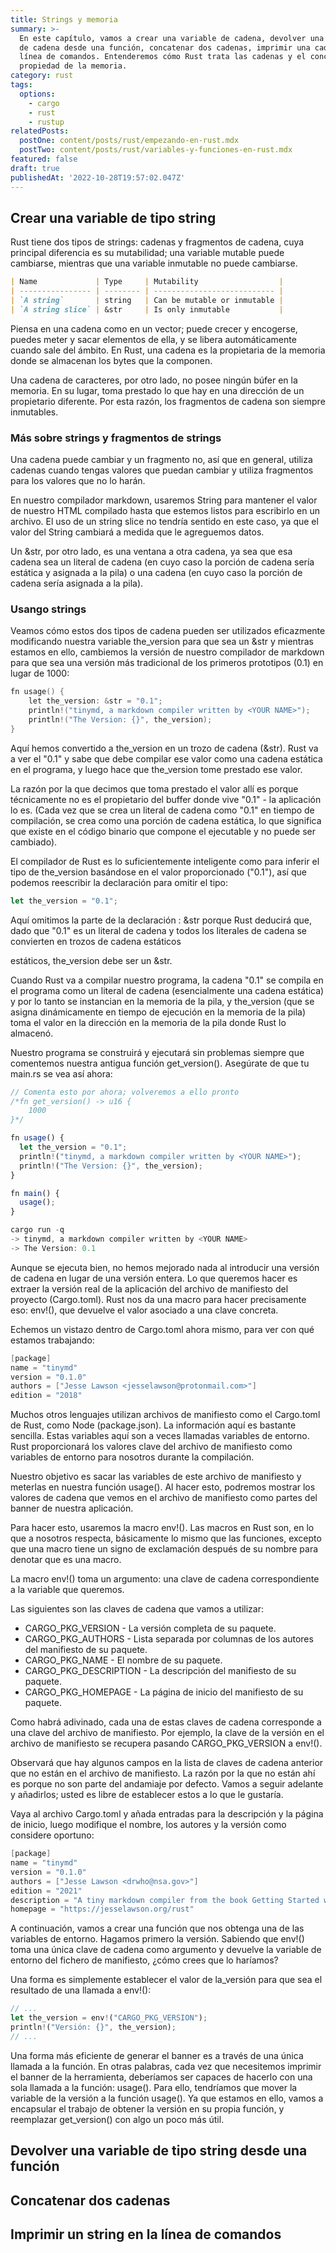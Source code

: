 ```yaml
---
title: Strings y memoria
summary: >-
  En este capítulo, vamos a crear una variable de cadena, devolver una variable
  de cadena desde una función, concatenar dos cadenas, imprimir una cadena en la
  línea de comandos. Entenderemos cómo Rust trata las cadenas y el concepto de
  propiedad de la memoria.
category: rust
tags:
  options:
    - cargo
    - rust
    - rustup
relatedPosts:
  postOne: content/posts/rust/empezando-en-rust.mdx
  postTwo: content/posts/rust/variables-y-funciones-en-rust.mdx
featured: false
draft: true
publishedAt: '2022-10-28T19:57:02.047Z'
---
```




## Crear una variable de tipo string

Rust tiene dos tipos de strings: cadenas y fragmentos de cadena, cuya principal diferencia es su mutabilidad; una variable mutable puede cambiarse, mientras que una variable inmutable no puede cambiarse.

```markdown
| Name             | Type     | Mutability                  |
| ---------------- | -------- | --------------------------- |
| `A string`       | string   | Can be mutable or inmutable |
| `A string slice` | &str     | Is only inmutable           |

```

Piensa en una cadena como en un vector; puede crecer y encogerse, puedes meter y sacar elementos de ella, y se libera automáticamente cuando sale del ámbito. En Rust, una cadena es la propietaria de la memoria donde se almacenan los bytes que la componen.

Una cadena de caracteres, por otro lado, no posee ningún búfer en la memoria. En su lugar, toma prestado lo que hay en una dirección de un propietario diferente. Por esta razón, los fragmentos de cadena son siempre inmutables.

### Más sobre strings y fragmentos de strings

Una cadena puede cambiar y un fragmento no, así que en general, utiliza cadenas cuando tengas valores que puedan cambiar y utiliza fragmentos para los valores que no lo harán.

En nuestro compilador markdown, usaremos String para mantener el valor de nuestro HTML compilado hasta que estemos listos para escribirlo en un archivo. El uso de un string slice no tendría sentido en este caso, ya que el valor del String cambiará a medida que le agreguemos datos.

Un \&str, por otro lado, es una ventana a otra cadena, ya sea que esa cadena sea un literal de cadena (en cuyo caso la porción de cadena sería estática y asignada a la pila) o una cadena (en cuyo caso la porción de cadena sería asignada a la pila).

### Usango strings

Veamos cómo estos dos tipos de cadena pueden ser utilizados eficazmente modificando nuestra variable the\_version para que sea un \&str y mientras estamos en ello, cambiemos la versión de nuestro compilador de markdown para que sea una versión más tradicional de los primeros prototipos (0.1) en lugar de 1000:

```powershell
fn usage() {
    let the_version: &str = "0.1";
    println!("tinymd, a markdown compiler written by <YOUR NAME>");
    println!("The Version: {}", the_version);
}
```

Aquí hemos convertido a the\_version en un trozo de cadena (\&str). Rust va a ver el "0.1" y sabe que debe compilar ese valor como una cadena estática en el programa, y luego hace que the\_version tome prestado ese valor.

La razón por la que decimos que toma prestado el valor allí es porque técnicamente no es el propietario del buffer donde vive "0.1" - la aplicación lo es. (Cada vez que se crea un literal de cadena como "0.1" en tiempo de compilación, se crea como una porción de cadena estática, lo que significa que existe en el código binario que compone el ejecutable y no puede ser cambiado).

El compilador de Rust es lo suficientemente inteligente como para inferir el tipo de the\_version basándose en el valor proporcionado ("0.1"), así que podemos reescribir la declaración para omitir el tipo:

```javascript
let the_version = "0.1";
```

Aquí omitimos la parte de la declaración : \&str porque Rust deducirá que, dado que "0.1" es un literal de cadena y todos los literales de cadena se convierten en trozos de cadena estáticos

estáticos, the\_version debe ser un \&str.

Cuando Rust va a compilar nuestro programa, la cadena "0.1" se compila en el programa como un literal de cadena (esencialmente una cadena estática) y por lo tanto se instancian en la memoria de la pila, y the\_version (que se asigna dinámicamente en tiempo de ejecución en la memoria de la pila) toma el valor en la dirección en la memoria de la pila donde Rust lo almacenó.

Nuestro programa se construirá y ejecutará sin problemas siempre que comentemos nuestra antigua función get\_version(). Asegúrate de que tu main.rs se vea así ahora:

```javascript
// Comenta esto por ahora; volveremos a ello pronto
/*fn get_version() -> u16 {
    1000
}*/

fn usage() {
  let the_version = "0.1";
  println!("tinymd, a markdown compiler written by <YOUR NAME>");
  println!("The Version: {}", the_version);
}

fn main() {
  usage();
}
```

```powershell
cargo run -q
-> tinymd, a markdown compiler written by <YOUR NAME>
-> The Version: 0.1
```

Aunque se ejecuta bien, no hemos mejorado nada al introducir una versión de cadena en lugar de una versión entera. Lo que queremos hacer es extraer la versión real de la aplicación del archivo de manifiesto del proyecto (Cargo.toml). Rust nos da una macro para hacer precisamente eso: env!(), que devuelve el valor asociado a una clave concreta.

Echemos un vistazo dentro de Cargo.toml ahora mismo, para ver con qué estamos trabajando:

```powershell
[package]
name = "tinymd"
version = "0.1.0"
authors = ["Jesse Lawson <jesselawson@protonmail.com>"]
edition = "2018"
```

Muchos otros lenguajes utilizan archivos de manifiesto como el Cargo.toml de Rust, como Node (package.json). La información aquí es bastante sencilla. Estas variables aquí son a veces llamadas variables de entorno. Rust proporcionará los valores clave del archivo de manifiesto como variables de entorno para nosotros durante la compilación.

Nuestro objetivo es sacar las variables de este archivo de manifiesto y meterlas en nuestra función usage(). Al hacer esto, podremos mostrar los valores de cadena que vemos en el archivo de manifiesto como partes del banner de nuestra aplicación.&#x20;

Para hacer esto, usaremos la macro env!(). Las macros en Rust son, en lo que a nosotros respecta, básicamente lo mismo que las funciones, excepto que una macro tiene un signo de exclamación después de su nombre para denotar que es una macro.&#x20;

La macro env!() toma un argumento: una clave de cadena correspondiente a la variable que queremos.

Las siguientes son las claves de cadena que vamos a utilizar:

* CARGO\_PKG\_VERSION - La versión completa de su paquete.
* CARGO\_PKG\_AUTHORS - Lista separada por columnas de los autores del manifiesto de su paquete.
* CARGO\_PKG\_NAME - El nombre de su paquete.
* CARGO\_PKG\_DESCRIPTION - La descripción del manifiesto de su paquete.
* CARGO\_PKG\_HOMEPAGE - La página de inicio del manifiesto de su paquete.

Como habrá adivinado, cada una de estas claves de cadena corresponde a una clave del archivo de manifiesto. Por ejemplo, la clave de la versión en el archivo de manifiesto se recupera pasando CARGO\_PKG\_VERSION a env!().

Observará que hay algunos campos en la lista de claves de cadena anterior que no están en el archivo de manifiesto. La razón por la que no están ahí es porque no son parte del andamiaje por defecto. Vamos a seguir adelante y añadirlos; usted es libre de establecer estos a lo que le gustaría.

Vaya al archivo Cargo.toml y añada entradas para la descripción y la página de inicio, luego modifique el nombre, los autores y la versión como considere oportuno:

```powershell
[package]
name = "tinymd"
version = "0.1.0"
authors = ["Jesse Lawson <drwho@nsa.gov>"]
edition = "2021"
description = "A tiny markdown compiler from the book Getting Started with Rust."
homepage = "https://jesselawson.org/rust"
```

A continuación, vamos a crear una función que nos obtenga una de las variables de entorno. Hagamos primero la versión. Sabiendo que env!() toma una única clave de cadena como argumento y devuelve la variable de entorno del fichero de manifiesto, ¿cómo crees que lo haríamos?

Una forma es simplemente establecer el valor de la\_versión para que sea el resultado de una llamada a env!():

```javascript
// ...
let the_version = env!("CARGO_PKG_VERSION");
println!("Versión: {}", the_version);
// ...
```

Una forma más eficiente de generar el banner es a través de una única llamada a la función. En otras palabras, cada vez que necesitemos imprimir el banner de la herramienta, deberíamos ser capaces de hacerlo con una sola llamada a la función: usage(). Para ello, tendríamos que mover la variable de la versión a la función usage(). Ya que estamos en ello, vamos a encapsular el trabajo de obtener la versión en su propia función, y reemplazar get\_version() con algo un poco más útil.

## Devolver una variable de tipo string desde una función

## Concatenar dos cadenas

## Imprimir un string en la línea de comandos

